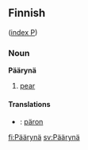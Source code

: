 ==Finnish==
([[Wiktionary:Finnish_index_p|index P]])

===Noun===
'''Päärynä'''
#[[pear]]

====Translations====
*{{sv}}: [[päron]]

[[fi:Päärynä]]
[[sv:Päärynä]]